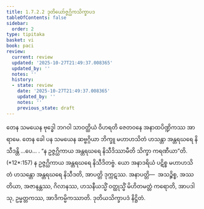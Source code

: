 ```yaml
---
title: 1.7.2.2 ဒုတိယော်ဇ္ဇဂ္ဃိကသိက္ခာပဒ
tableOfContents: false
sidebar:
  order: 2
type: tipitaka
basket: vi
book: paci
review:
  current: review
  updated: '2025-10-27T21:49:37.008365'
  updated_by: ''
  notes: ''
  history:
  - state: review
    date: '2025-10-27T21:49:37.008365'
    updated_by: ''
    notes: ''
    previous_state: draft
---
```



<ReviewStatus review={frontmatter.review} showDetails={true} />

<HypothesisAnnotation frontmatter={frontmatter} />

<DynamicBreadcrumb />

<Division number="587" book="paci" e="ch" v="2" p="243">

<Paragraph number="1740" book="paci">
တေန သမယေန ဗုဒ္ဓေါ ဘဂဝါ သာဝတ္ထိယံ ဝိဟရတိ ဇေတဝနေ အနာထပိဏ္ဍိကဿ အာရာမေ. တေန ခေါ ပန သမယေန ဆဗ္ဗဂ္ဂိယာ ဘိက္ခူ မဟာဟသိတံ ဟသန္တာ အန္တရဃရေ နိသီဒန္တိ …ပေ… .
</Paragraph>

<Paragraph number="1741" book="paci">
<Emphasis>“န ဥဇ္ဇဂ္ဃိကာယ အန္တရဃရေ နိသီဒိဿာမီတိ သိက္ခာ ကရဏီယာ”</Emphasis>တိ. (*12*:<Emphasis>157</Emphasis>)
</Paragraph>

<Paragraph number="1742" book="paci">
န ဥဇ္ဇဂ္ဃိကာယ အန္တရဃရေ နိသီဒိတဗ္ဗံ. ယော အနာဒရိယံ ပဋိစ္စ မဟာဟသိတံ ဟသန္တော အန္တရဃရေ နိသီဒတိ, အာပတ္တိ ဒုက္ကဋဿ.
</Paragraph>

<Paragraph number="1743" book="paci">
အနာပတ္တိ—  အသဉ္စိစ္စ, အဿတိယာ, အဇာနန္တဿ, ဂိလာနဿ, ဟသနီယသ္မိံ ဝတ္ထုသ္မိံ မိဟိတမတ္တံ ကရောတိ, အာပဒါသု, ဥမ္မတ္တကဿ, အာဒိကမ္မိကဿာတိ.

</Paragraph>
</Division>

<Paragraph number="1744" type="center" book="paci">
ဒုတိယသိက္ခာပဒံ နိဋ္ဌိတံ.
</Paragraph>